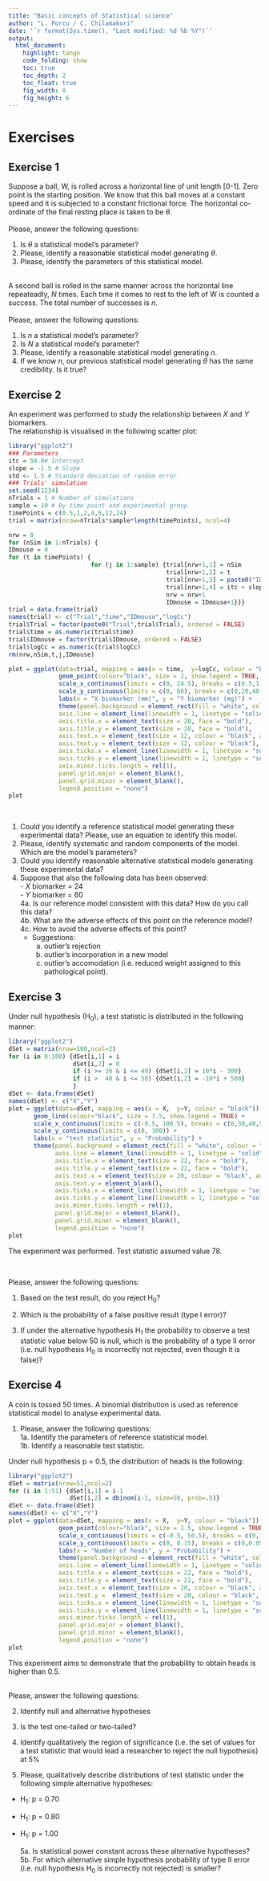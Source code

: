 ```yaml
---
title: "Basic concepts of Statistical science" 
author: "L. Porcu / C. Chilamakuri"
date: '`r format(Sys.time(), "Last modified: %d %b %Y")`'
output:
  html_document:
    highlight: tango
    code_folding: show    
    toc: true           
    toc_depth: 2       
    toc_float: true     
    fig_width: 8
    fig_height: 6
---
```


# Exercises

## Exercise 1

Suppose a ball, W, is rolled across a horizontal line of unit length [0-1]. Zero point is the starting position. We know that this ball moves at a constant speed and it is subjected to a constant frictional force. The horizontal co-ordinate of the final resting place is taken to be $\theta$. <br />
<br />
Please, answer the following questions: <br />

  1. Is $\theta$ a statistical model's parameter? <br />
  2. Please, identify a reasonable statistical model generating $\theta$. <br />
  3. Please, identify the parameters of this statistical model. <br />
<br />

A second ball is rolled in the same manner across the horizontal line repeateadly, _N_ times. Each time it comes to rest to the left of W is counted a success. The total number of successes is _n_. <br />
<br />
Please, answer the following questions: <br />

  1. Is _n_ a statistical model's parameter? <br />
  2. Is _N_ a statistical model's parameter? <br />
  3. Please, identify a reasonable statistical model generating _n_. <br />
  4. If we know _n_, our previous statistical model generating $\theta$ has the same credibility. Is it true? <br />

## Exercise 2

An experiment was performed to study the relationship between _X_ and _Y_ biomarkers. <br />
The relationship is visualised in the following scatter plot: <br />


```r
library("ggplot2")
### Parameters
itc = 50.0# Intercept
slope = -1.5 # Slope
std <- 1.5 # Standard deviation of random error
### Trials' simulation
set.seed(1234)
nTrials = 1 # Number of simulations
sample = 10 # By time point and experimental group
timePoints = c(0.5,1,2,4,6,12,24) 
trial = matrix(nrow=nTrials*sample*length(timePoints), ncol=4)

nrw = 0
for (nSim in 1:nTrials) {
IDmouse = 0
for (t in timePoints) {
                       for (j in 1:sample) {trial[nrw+1,1] = nSim
                                            trial[nrw+1,2] = t
                                            trial[nrw+1,3] = paste0("ID",IDmouse+1)
                                            trial[nrw+1,4] = itc + slope*t + rnorm(n=1, mean = 0, sd = std)
                                            nrw = nrw+1
                                            IDmouse = IDmouse+1}}}
trial = data.frame(trial)
names(trial) <- c("Trial","time","IDmouse","logCc")
trial$Trial = factor(paste0("Trial",trial$Trial), ordered = FALSE)
trial$time = as.numeric(trial$time)
trial$IDmouse = factor(trial$IDmouse, ordered = FALSE)
trial$logCc = as.numeric(trial$logCc)
rm(nrw,nSim,t,j,IDmouse)

plot = ggplot(data=trial, mapping = aes(x = time,  y=logCc, colour = "black")) +
              geom_point(colour="black", size = 2, show.legend = TRUE, alpha=0.4) +
              scale_x_continuous(limits = c(0, 24.5), breaks = c(0.5,1,2,4,6,12,24), labels = c("0.5","1","2","4","6","12","24")) +
              scale_y_continuous(limits = c(0, 60), breaks = c(0,20,40,60), labels = c("0","20","40","60")) + 
              labs(x = "X biomarker (mm)", y = "Y biomarker (mg)") +
              theme(panel.background = element_rect(fill = "white", colour = "white"),
              axis.line = element_line(linewidth = 1, linetype = "solid", colour = "black"),
              axis.title.x = element_text(size = 20, face = "bold"),
              axis.title.y = element_text(size = 20, face = "bold"),
              axis.text.x = element_text(size = 12, colour = "black", angle = 45, hjust = 1, vjust = 1),
              axis.text.y = element_text(size = 12, colour = "black"),
              axis.ticks.x = element_line(linewidth = 1, linetype = "solid", colour = "black"),
              axis.ticks.y = element_line(linewidth = 1, linetype = "solid", colour = "black"),
              axis.minor.ticks.length = rel(1),
              panel.grid.major = element_blank(),
              panel.grid.minor = element_blank(),
              legend.position = "none")
plot
```

<br />

  1. Could you identify a reference statistical model generating these experimental data? Please, use an equation to identify this model. <br />
  2. Please, identify systematic and random components of the model. Which are the model's parameters? <br />
  3. Could you identify reasonable alternative statistical models generating these experimental data? <br />
  4. Suppose that also the following data has been observed: <br />
    - _X_ biomarker = 24 <br />
    - _Y_ biomarker = 60 <br />
    4a. Is our reference model consistent with this data? How do you call this data? <br />
    4b. What are the adverse effects of this point on the reference model? <br />
    4c. How to avoid the adverse effects of this point? <br />
      - Suggestions:
        a) outlier's rejection 
        b) outlier's incorporation in a new model 
        c) outlier's accomodation (i.e. reduced weight assigned to this pathological point). 



## Exercise 3

Under null hypothesis (H<sub>0</sub>), a test statistic is distributed in the following manner:

```r
library("ggplot2")
dSet = matrix(nrow=100,ncol=2)
for (i in 0:100) {dSet[i,1] = i
                  dSet[i,2] = 0
                  if (i >= 30 & i <= 40) {dSet[i,2] = 10*i - 300}
                  if (i >  40 & i <= 50) {dSet[i,2] = -10*i + 500}
                  }
dSet <- data.frame(dSet)
names(dSet) <- c("X","Y")
plot = ggplot(data=dSet, mapping = aes(x = X,  y=Y, colour = "black")) +
       geom_line(colour="black", size = 1.5, show.legend = TRUE) +
       scale_x_continuous(limits = c(-0.5, 100.5), breaks = c(0,30,40,50,78,100), labels = c("0","30","40","50","78","100")) +
       scale_y_continuous(limits = c(0, 100)) + 
       labs(x = "test statistic", y = "Probability") +
       theme(panel.background = element_rect(fill = "white", colour = "white"),
             axis.line = element_line(linewidth = 1, linetype = "solid", colour = "black"),
             axis.title.x = element_text(size = 22, face = "bold"),
             axis.title.y = element_text(size = 22, face = "bold"),
             axis.text.x = element_text(size = 20, colour = "black", angle = 45, hjust = 1, vjust = 1),
             axis.text.y = element_blank(),
             axis.ticks.x = element_line(linewidth = 1, linetype = "solid", colour = "black"),
             axis.ticks.y = element_line(linewidth = 1, linetype = "solid", colour = "black"),
             axis.minor.ticks.length = rel(1),
             panel.grid.major = element_blank(),
             panel.grid.minor = element_blank(),
             legend.position = "none")
plot
```


The experiment was performed.  Test statistic assumed value 78. <br />

<br />

Please, answer the following questions: <br />

1. Based on the test result, do you reject H<sub>0</sub>? <br />

2. Which is the probability of a false positive result (type I error)? <br />

3. If under the alternative hypothesis H<sub>1</sub> the probability to observe a test statistic value below 50 is null, which is the probability of a type II error (i.e. null hypothesis H<sub>0</sub> is incorrectly not rejected, even though it is false)?


## Exercise 4

A coin is tossed 50 times. A binomial distribution is used as reference statistical model to analyse experimental data. 

1) Please, answer the following questions: <br />
  1a. Identify the parameters of reference statistical model. <br />
  1b. Identify a reasonable test statistic. <br />



Under null hypothesis p = 0.5, the distribution of heads is the following: 

```r
library("ggplot2")
dSet = matrix(nrow=51,ncol=2)
for (i in 1:51) {dSet[i,1] = i-1
                 dSet[i,2] = dbinom(i-1, size=50, prob=.5)}
dSet <- data.frame(dSet)
names(dSet) <- c("X","Y")
plot = ggplot(data=dSet, mapping = aes(x = X,  y=Y, colour = "black")) +
              geom_point(colour="black", size = 1.5, show.legend = TRUE) +
              scale_x_continuous(limits = c(-0.5, 50.5), breaks = c(0,10,20,25,30,40,50), labels = c("0","10","20","25","30","40","50")) + 
              scale_y_continuous(limits = c(0, 0.15), breaks = c(0,0.05,0.10,0.15), labels = c("0","0.05","0.10","0.15")) + 
              labs(x = "Number of heads", y = "Probability") +
              theme(panel.background = element_rect(fill = "white", colour = "white"),
              axis.line = element_line(linewidth = 1, linetype = "solid", colour = "black"),
              axis.title.x = element_text(size = 22, face = "bold"),
              axis.title.y = element_text(size = 22, face = "bold"),
              axis.text.x = element_text(size = 20, colour = "black", angle = 45, hjust = 1, vjust = 1),
              axis.text.y =  element_text(size = 20, colour = "black", angle = 0, hjust = 1, vjust = 0.5),
              axis.ticks.x = element_line(linewidth = 1, linetype = "solid", colour = "black"),
              axis.ticks.y = element_line(linewidth = 1, linetype = "solid", colour = "black"),
              axis.minor.ticks.length = rel(1),
              panel.grid.major = element_blank(),
              panel.grid.minor = element_blank(),
              legend.position = "none")
plot
```


This experiment aims to demonstrate that the probability to obtain heads is higher than 0.5. <br />
<br />

Please, answer the following questions: <br />

2) Identify null and alternative hypotheses <br />

3) Is the test one-tailed or two-tailed? <br />

4) Identify qualitatively the region of significance (i.e. the set of values for a test statistic that would lead a researcher to reject the null hypothesis) at 5% <br />

5. Please, qualitatively describe distributions of test statistic under the following simple alternative hypotheses:<br />
  - H<sub>1</sub>: p = 0.70
  - H<sub>1</sub>: p = 0.80
  - H<sub>1</sub>: p = 1.00

    5a. Is statistical power constant across these alternative hypotheses? <br />
    5b. For which alternative simple hypothesis probability of type II error (i.e. null hypothesis H<sub>0</sub> is incorrectly not rejected) is smaller? 
  <br />
